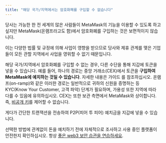 ```yaml
---
title: "해당 국가/지역에서는 암호화폐를 구입할 수 없습니다"
---
```


당사는 가능한 한 전 세계의 많은 사람들이 MetaMask의 기능을 이용할 수 있도록 하고 싶지만 MetaMask(온램프라고도 함)에서 암호화폐를 구입하는 것은 보편적이지 않습니다.

이는 다양한 법률 및 규정에 의해 사업이 영향을 받으므로 당사와 제휴 관계를 맺은 기업들이 모든 관할 지역에서 사업을 영위할 수 없기 때문입니다.

해당 국가/지역에서 암호화폐를 구입할 수 없는 경우, 다른 수단을 통해 지갑에 토큰을 넣을 수 있습니다. 예를 들어, 하나의 경로는 중앙 거래소(CEX)에서 토큰을 **구입하여** **MetaMask에 예치하는 것일 수 있습니다**. 자세한 내용은 가이드 를 참조하십시오.[](/getting-started/direct-deposit-receive-tokens-to-your-metamask-wallet) 온램프(on-ramp)와 같은 이러한 경로는 일반적으로 귀하의 신원을 증명하는 등 KYC(Know Your Customer, 고객 파악) 단계가 필요하며, 가용성 또한 지역에 따라 다를 수 있음에 유의하십시오. CEX는 또한 보관 측면에서 MetaMask와 상이합니다. 즉, [비공개 키](/getting-started/user-guide-secret-recovery-phrase-password-and-private-keys)를 제어할 수 없습니다.

게다가 간단한 트랜잭션을 전송하여 P2P(피어 투 피어) 예치금을 지갑에 넣을 수 있습니다.

선택한 방법에 관계없이 돈을 예치하기 전에 자체적으로 조사하고 사용 중인 플랫폼이 안전한지 확인하십시오. 항상 [좋은 web3 보안 습관을 연습하세요](/privacy-and-security/what-is-a-secret-recovery-phrase-and-how-to-keep-your-crypto-wallet-secure).
